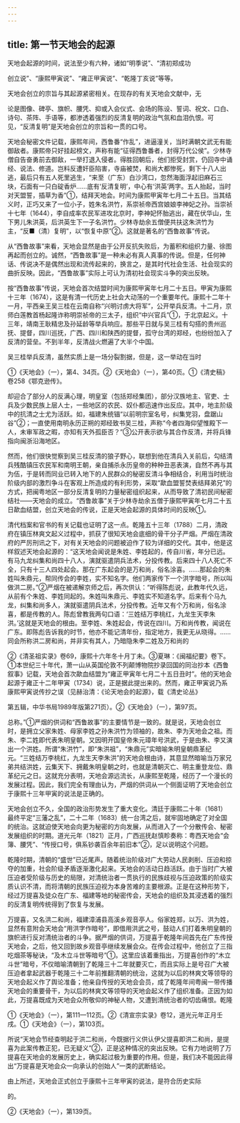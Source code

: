 ```yaml
---
---
---
```

title: 第一节天地会的起源
---



天地会起源的时间，说法至少有六种，诸如“明季说”、“清初郑成功

创立说”、“康熙甲寅说”、“雍正甲寅说”、“乾隆丁亥说”等等。

天地会创立的宗旨与其起源紧密相关。在现存的有关天地会文献中，无

论是图像、碑亭、旗帜、腰凭、抑或入会仪式、会场的陈设、誓词、祝文、口白、诗句、茶阵、手语等，都渗透着强烈的反清复明的政治气氛和血泪仇恨。可见，“反清复明”是天地会创立的宗旨和一贯的口号。

天地会秘密文件记载，康熙年间，西鲁番“作乱”，进逼潼关，当时满朝文武无有能御敌者。康熙帝只好挂起榜文，声称有能“征得西鲁番者，封得万代公侯”。少林寺僧自告奋勇前去御敌，一举打退入侵者。得胜回朝后，他们拒受封赏，仍回寺中诵经、说法、修道。岂料反遭奸臣陷害，寺庙被焚，和尚大都惨死，剩下十八人出逃，最后只有五人死里逃生，“来至（广东）白沙湾口，忽然海面浮起旧麻石三块，石面有一只白碇香炉……底有‘反清复明’，中心有‘洪英’两字。五人抬起，当时对天盟誓，插草为香”①，结拜天地会。时间为康熙甲寅年七月二十五日。当其结义时，正巧又来了一位小子，姓朱名洪竹，系崇祯帝西宫娘娘李神妃之孙。当崇祯十七年（1644），李自成率农民军进攻北京时，李神妃怀胎逃出，藏在伏华山，生下男儿朱洪英，后洪英生下一子名洪竹。少林寺劫余五僧便共扶这朱洪竹为主，“反■（清）复明”，以“恢复中原”②。这就是著名的“西鲁故事”传说。

从“西鲁故事”来看，天地会显然是由于公开反抗失败后，为蓄积和组织力量、徐图再起而创立的。诚然，“西鲁故事”是一种未必有真人真事的传说。但是，任何神话、传说决不是偶然出现和流传起来的，换言之，是其时代社会生活、社会现实的曲折反映。因此，“西鲁故事”实际上可认为清初社会现实斗争的突出反映。

按“西鲁故事”传说，天地会首次结盟时间为康熙甲寅年七月二十五日。甲寅为康熙十三年（1674），这是有清一代历史上社会大动荡的一个重要年代。康熙十二年十一月，平西亲王吴三桂在云南自称“兴明讨虏大将军”，公开举兵反清。十二月，京师白莲教首杨起隆诈称明崇祯帝的三太子，组织“中兴官兵”①，于北京起义。十三年，靖南王耿精忠及孙延龄等举兵响应。那些平日就与吴三桂有勾搭的贵州巡抚、提督，四川巡抚，广西、四川和陕西的提督，孤守台湾的郑经，也纷纷加入了反清的营垒。不到半年，反清战火燃遍了大半个中国。

吴三桂举兵反清，虽然实质上是一场分裂割据，但是，这一举动在当时

①《天地会》（一），第4、34页。②《天地会》（一），第40页。①《清史稿》卷258《鄂克逊传》。

却迎合了部分人的反满心理，明皇室（包括郑经集团），部分汉族地主、官吏、士兵及少数民族上层人士，一些地区的农民、奴仆都迅速作出反应。其中，地主阶级中的抗清之士尤为活跃。如，福建朱统锠“以前明宗室名号，纠集党羽，盘踞山谷”②；一直使用南明永历正朔的郑经致书吴三桂，声称“今者四海仰望惟殿下一人，未审军政之暇，亦知有天外孤臣否？”③公开表示欲与其合作反清，并将兵锋指向闽浙沿海地区。

然而，他们很快觉察到吴三桂反清的狼子野心，联想到他在清兵入关前后，勾结清兵残酷镇压农民军和南明王朝，亲自捕杀永历皇帝的种种丑恶表演，自然不再与其为伍，于是转而同业已转入地下的人民群众的秘密反清斗争相结合，利用当时统治阶级内部的激烈争斗在客观上所造成的有利形势，采取“歃血盟誓焚表结拜弟兄”的方式，把闽粤地区一部分反清复明的力量秘密组织起来，从而导致了清初民间秘密结社——天地会的成立。“西鲁故事”关于少林寺劫余五僧于康熙甲寅年七月二十五日歃血结盟，创立天地会的传说，正是天地会起源的具体时间的反映①。

清代档案和官书的有关记载也证明了这一点。乾隆五十三年（1788）二月，清政府在镇压林爽文起义过程中，抓获了很知天地会底细的骨干分子严烟。严烟在清政府的严厉刑讯之下，对有关天地会的问题被迫作了较为详细的交代。其中，他是这样叙述天地会起源的：“这天地会闻说是朱姓、李姓起的，传自川省，年分已远。有马九龙纠集和尚四十八人，演就驱遣阴兵法术，分投传教。后来四十八人死亡不全，只有十三人四处起会。那在广东起会的是万和尚，俗名涂喜。……那起会的朱姓叫朱鼎元，帮同传会的李姓，实不知名字。他们两家传下一个洪字暗号，所以叫做洪二房。”②严烟在被递解京师之后，再次供认：“听得陈彪说，此教年代久远，从前有个朱姓、李姓同起的。朱姓叫朱鼎元、李姓实不知道名字。后来有个马九龙，纠集和尚多人，演就驱遣阴兵法术，分投传教。近年又有个万和尚，俗名涂喜，都是传教的人。陈彪曾教我两句口语：‘三姓结万李桃红，九龙生天李朱洪。’这就是天地会的根由。至李姓、朱姓起会，传说在四川。万和尚传教，闻说在广东。即陈彪告诉我的时节，他亦不能记清年份，指定地方，我更无从晓得。……同会所称洪二房和尚，并非实有其人，乃暗隐朱李二姓及万和尚的

②《清圣祖实录》卷69，康熙十六年冬十月丁未。③夏琳：《闽福纪要》卷下。①本世纪三十年代，萧一山从英国伦敦不列颠博物院抄录回国的同治抄本《西鲁叙事》记载，天地会首次歃血结盟为“雍正甲寅年七月二十五日丑时”。他的天地会起源于雍正十二年甲寅（1734）说，正是据此提出来的。然而，雍正甲寅说乃系康熙甲寅说传抄之误（见赫治清：《论天地会的起源》，载《清史论丛》

第五辑，中华书局1989年版第271页）。②《天地会》（一），第97页。

总称。”①严烟的供词和“西鲁故事”的主要情节是一致的。就是说，天地会创立时，是拥立父家朱姓、母家李姓之孙朱洪竹为领袖的，故朱、李为天地会之祖。而朱、李二姓即代表朱明皇朝。又因明开国皇帝朱元璋年号洪武，于是由朱、李又演出一个洪姓。所谓“朱洪竹”，即“朱洪祖”，“朱鼎元”实暗喻朱明皇朝鼎革纪元。“三姓结万李桃红，九龙生天李朱洪”的天地会根由诗，其意显然暗喻当万家兄弟共结洪姓，云集天下、拥戴朱明皇朝之时，也就是清朝灭亡、明主重登龙位、鼎革纪元之日。这就充分表明，天地会源远流长，从康熙至乾隆，经历了一个漫长的发展过程。因此，我们完全有理由认为，严烟的供词从一个侧面证明了天地会创立于康熙十三年甲寅的说法是正确的。

天地会创立不久，全国的政治形势发生了重大变化。清廷于康熙二十年（1681）最终平定“三藩之乱”，二十二年（1683）统一台湾之后，就牢固地确定了对全国的统治。这就迫使天地会向更为秘密的方向发展，从而进入了一个分散传会、秘密发展组织的时期。道光元年（1821）正月，广西巡抚赵慎畛奏称：粤西天地会“会簿、腰凭”、“传授口号，俱系钞袭百余年前旧本”②，足以说明这个问题。

乾隆时期，清朝的“盛世”已近尾声。随着统治阶级对广大劳动人民剥削、压迫和掠夺的加重，社会阶级矛盾逐渐激化起来。天地会的活动日趋活跃。由于当时广大被压迫者受阶级与历史的局限，对清统治者一贯执行的民族歧视与压迫政策的阶级实质认识不清，而将清朝的民族压迫视为本身苦难的主要根源。正是在这种形势下，经过万提喜及徒众在广东、福建等地的秘密传会，天地会的组织及其浸透着的强烈的反清复明传统得到了恢复与发展。

万提喜，又名洪二和尚，福建漳浦县高溪乡观音亭人。俗家姓郑，以万、洪为姓，显然有意附会天地会“用洪字作暗号”，即借用洪武之号，鼓动人们打着朱明皇朝的旗帜进行反对清统治者的斗争。据严烟的供词，万提喜于乾隆年间首先在广东传授天地会，之后，他又回到故乡观音亭继续发展会众。在传会过程中，他创立了三指吃烟茶等秘诀，“及木立斗世等暗号”①。这里应该着重指出，万提喜创作的“木立斗世”暗号，不仅暗喻清朝到了乾隆三十二年就要灭亡，而且实际上是号召广大被压迫者拿起武器于乾隆三十二年前推翻清朝的统治，这就为以后的林爽文等领导的天地会起义作了舆论准备；他亲自传授的天地会会员，成了乾隆年间粤闽一带传播天地会的重要骨干，为以后的林爽文等领导的天地会起义作了组织准备。正因为如此，万提喜既成为天地会众所敬仰的神秘人物，又遭到清统治者的切齿痛恨。乾隆

①《天地会》（一），第111—112页。②《清宣宗实录》卷12，道光元年正月壬戌。①《天地会》（一），第103页。

所说“天地会节经查明起于洪二和尚，今既据行义供认伊父提喜即洪二和尚，是提喜为此案传教正犯，已无疑义”②，正是这种情况的突出反映。它有力地说明了万提喜在天地会的发展厉史上，确实起过极为重要的作用。但是，我们决不能因此得出“万提喜是天地会众一向承认的创始人”一类的武断结论。

由上所述，天地会正式创立于康熙十三年甲寅的说法，是符合历史实际

的。

②《天地会》（一），第139页。